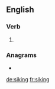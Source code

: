 ==English==

===Verb===
{{head|en|present participle}}

# {{present participle of|sike|lang=en|nocat=1}}

===Anagrams===
* {{l|en|skiing}}

[[de:siking]]
[[fr:siking]]